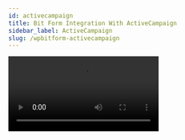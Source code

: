 ```yaml
---
id: activecampaign
title: Bit Form Integration With ActiveCampaign 
sidebar_label: ActiveCampaign
slug: /wpbitform-activecampaign
---
```


 <Video youtube src="CfKrN2yHDxw" />
 <br/>

Using straight integration with **ActiveCampaign**, you can now automatically send data via Bit Form to the ‘Contact‘ of ActiveCampaign in a matter of minutes. This integration also allows you to update the data of the contact list direct from Bit Form. Go through this documentation for in-depth details of this integration.

## Authorization Settings
1. At first, select the form name you want to apply the **ActiveCampaign integration**; after that, follow the below instructions.

 Follow the path:

 ***Settings=> Integrations => Click on (+) => Click on ‘ActiveCampaign’***

 <Image src="Active-Campaign/Create form" alt="Bit Form Integration With ActiveCampaign" w="1020" h="350" />

 <Image src="Active-Campaign/Settings to integration" alt="Bit Form Integration With ActiveCampaign" w="1020" h="300" />

 <Image src="Active-Campaign/Select integration" alt="Bit Form Integration With ActiveCampaign" w="1020" h="300" />

2. Integration Name: Set the integration name “ActiveCampaign API”.

 <Image src="Active-Campaign/Integration Name" alt="Bit Form Integration With ActiveCampaign" w="1020" h="300" />

3. Access API URL & API key: To get the URL & key :  ***log in to ActiveCampaign dashboard=> Settings=> Developer=> Get your API URL & Key***.You have to copy the API URL & Key from the Active Campaign ***Developer*** section & paste the URL & key on the fields of integration settings.

 <Image src="Active-Campaign/API Key" alt="Bit Form Integration With ActiveCampaign" w="1020" h="300" />

4. Now click ***Authorize***, & you are ready to integrate with your ActiveCampaign account.

 <Image src="Active-Campaign/Authorize" alt="Bit Form Integration With ActiveCampaign" w="1020" h="300" />

## Integration Process
1. After successful authorization, you will find the ***Map Field*** option. You have to map all the necessary form fields with the related ActiveCampaign field. Here ‘Email‘ field is the default for ActiveCampaign.

 <Image src="Active-Campaign/default field" alt="Bit Form Integration With ActiveCampaign" w="1020" h="300" />

 <Image src="Active-Campaign/Map" alt="Bit Form Integration With ActiveCampaign" w="1020" h="300" /> 

2. You can also update the submitted data by enabling the action called ***Update ActiveCampaign***. Suppose the user already submitted data under an email address. Again they want to submit data under the same email, if the action is enabled, then the new data will be updated regarding that email address.

 <Image src="Active-Campaign/Action" alt="Bit Form Integration With ActiveCampaign" w="1020" h="300" /> 

3. After clicking on ***Finish & Save***, the ActiveCampaign integration is ready.

 <Image src="Active-Campaign/Created integration" alt="Bit Form Integration With ActiveCampaign" w="1020" h="300" />

4. Now, you have to set conditional logic to trigger the integration for the submitted data. When you set conditional logic, remember some points – set ***Action behavior = Always*** & specify the integration name you have created for ActiveCampaign. If you don’t select the integration name properly, then the integration will not work.

 <Image src="Active-Campaign/CL" alt="Bit Form Integration With ActiveCampaign" w="1020" h="300" />

5. After submitting any data, you can see the record both on the ActiveCampaign account & response page of Bit Form.

 <Image src="Active-Campaign/Input" alt="Bit Form Integration With ActiveCampaign" w="1020" h="300" />

 <Image src="Active-Campaign/Data inresponses" alt="Bit Form Integration With ActiveCampaign" w="1020" h="300" />

 <Image src="Active-Campaign/API success" alt="Bit Form Integration With ActiveCampaign" w="1020" h="320" />
 
 <Image src="Active-Campaign/Data in Ac" alt="Bit Form Integration With ActiveCampaign" w="1020" h="320" />

 6. When you update any data from the responses page, you can see the update directly on your Active Campaign account and the responses page of Bit Form.

 <Image src="Active-Campaign/Update" alt="Bit Form Integration With ActiveCampaign" w="1020" h="320" />

 <Image src="Active-Campaign/Update in responses" alt="Bit Form Integration With ActiveCampaign" w="1020" h="350" />

 <Image src="Active-Campaign/Update in AC" alt="Bit Form Integration With ActiveCampaign" w="1020" h="300" />

 


<Feedback/>